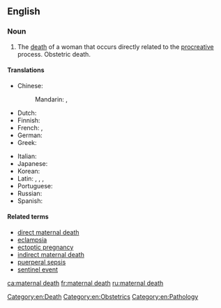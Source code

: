 ==English==
{{wikipedia}}

===Noun===
{{en-noun|head=[[maternal]] [[death]]}}

# The [[death]] of a woman that occurs directly related to the [[procreative]] process. Obstetric death.

====Translations====
{{trans-top|the death of a woman that occurs directly related to the procreative process}}
* Chinese:
*: Mandarin: {{t|cmn|產科死亡|sc=Hani}}, {{t|cmn|产科死亡|tr=chǎnkē sǐwáng|sc=Hani}}
* Dutch: {{t|nl|zwangerschapsdood}}
* Finnish: {{t|fi|äitiyskuolema}}
* French: {{t|fr|mort de grossesse|f}}, {{t|fr|mort obstétrique|f}}
* German: {{t|de|Schwangerschaftstod|m}}
* Greek: {{t|el|μαιευτικός θάνατος}}
{{trans-mid}}
* Italian: {{t|it|morte osterica|f}}
* Japanese: {{t|ja|妊娠の死|tr=にんしんのし, ninshin no shi}}
* Korean: {{t|ko|산과 죽음|tr=sangwa jugeum|sc=Hang}}
* Latin: {{t|la|mors gestationalis}} {{qualifier|nominative singular}}, {{t|la|mortis gestationalis}} {{qualifier|genitive singular}}, {{t|la|mortes gestationales}} {{qualifier|nominative plural}}, {{t|la|mortium gestationalium}} {{qualifier|genitive plural}}
* Portuguese: {{t|pt|mortalidade materna|f}}
* Russian: {{t|ru|[[смерть]] [[при]] [[роды|родах]]|f|tr=smert pri ródax}}
* Spanish: {{t|es|muerte obstétrica|f}}
{{trans-bottom}}

====Related terms====
* [[direct maternal death]]
* [[eclampsia]]
* [[ectoptic pregnancy]]
* [[indirect maternal death]]
* [[puerperal sepsis]]
* [[sentinel event]]

[[Category:en:Death]]
[[Category:en:Obstetrics]]
[[Category:en:Pathology]]

[[ca:maternal death]]
[[fr:maternal death]]
[[ru:maternal death]]